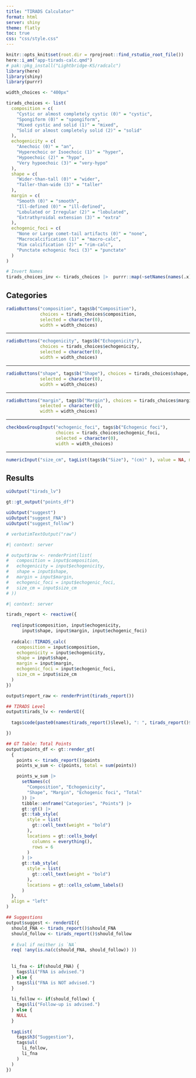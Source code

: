 ```yaml
---
title: "TIRADS Calculator"
format: html
server: shiny
theme: flatly
toc: true
css: "css/style.css"
---
```


```r
knitr::opts_knit$set(root.dir = rprojroot::find_rstudio_root_file())
here::i_am("app-tirads-calc.qmd")
# pak::pkg_install("Lightbridge-KS/radcalc")
library(here)
library(shiny)
library(purrr)

width_choices <- "400px"
```


```r
tirads_choices <- list(
  composition = c(
    "Cystic or almost completely cystic (0)" = "cystic",
    "Spongiform (0)" = "spongiform",
    "Mixed cystic and solid (1)" = "mixed",
    "Solid or almost completely solid (2)" = "solid"
  ),
  echogenicity = c(
    "Anechoic (0)" = "an",
    "Hyperechoic or Isoechoic (1)" = "hyper",
    "Hypoechoic (2)" = "hypo",
    "Very hypoechoic (3)" = "very-hypo"
  ),
  shape = c(
    "Wider-than-tall (0)" = "wider",
    "Taller-than-wide (3)" = "taller"
  ),
  margin = c(
    "Smooth (0)" = "smooth",
    "Ill-defined (0)" = "ill-defined",
    "Lobulated or Irregular (2)" = "lobulated",
    "Extrathyroidal extension (3)" = "extra"
  ),
  echogenic_foci = c(
    "None or Large comet-tail artifacts (0)" = "none",
    "Macrocalcification (1)" = "macro-calc",
    "Rim calcification (2)" = "rim-calc",
    "Punctate echogenic foci (3)" = "punctate"
  )
)
```

```r
# Invert Names
tirads_choices_inv <- tirads_choices |>  purrr::map(~setNames(names(.x), .x))
```


## Categories

```r
radioButtons("composition", tags$b("Composition"), 
             choices = tirads_choices$composition,
             selected = character(0), 
             width = width_choices)
```

---

```r
radioButtons("echogenicity", tags$b("Echogenicity"), 
             choices = tirads_choices$echogenicity,
             selected = character(0),
             width = width_choices)
```

---

```r
radioButtons("shape", tags$b("Shape"), choices = tirads_choices$shape, 
             selected = character(0),
             width = width_choices)
```

---

```r
radioButtons("margin", tags$b("Margin"), choices = tirads_choices$margin,
             selected = character(0),
             width = width_choices)
```

---

```r
checkboxGroupInput("echogenic_foci", tags$b("Echogenic foci"), 
                   choices = tirads_choices$echogenic_foci, 
                   selected = character(0),
                   width = width_choices)
```

---

```r
numericInput("size_cm", tagList(tags$b("Size"), "(cm)" ), value = NA, min = 0)
```


## Results

::: {.results-main}
```r
uiOutput("tirads_lv")
```
:::


```r
gt::gt_output("points_df")
```


```r
uiOutput("suggest")
uiOutput("suggest_FNA")
uiOutput("suggest_follow")
```


```r
# verbatimTextOutput("raw")
```

```r
#| context: server

# output$raw <- renderPrint(list(
#   composition = input$composition,
#   echogenicity = input$echogenicity,
#   shape = input$shape,
#   margin = input$margin,
#   echogenic_foci = input$echogenic_foci,
#   size_cm = input$size_cm
# ))
```



```r
#| context: server

tirads_report <- reactive({
  
  req(input$composition, input$echogenicity, 
      input$shape, input$margin, input$echogenic_foci)
  
  radcalc::TIRADS_calc(
    composition = input$composition,
    echogenicity = input$echogenicity,
    shape = input$shape,
    margin = input$margin,
    echogenic_foci = input$echogenic_foci,
    size_cm = input$size_cm
  )
})

output$report_raw <- renderPrint(tirads_report())

## TIRADS Level
output$tirads_lv <- renderUI({
  
  tags$code(paste0(names(tirads_report()$level), ": ", tirads_report()$level))

})

## GT Table: Total Points
output$points_df <- gt::render_gt(
  {
    points <- tirads_report()$points
    points_w_sum <- c(points, total = sum(points))

    points_w_sum |>
      setNames(c(
        "Composition", "Echogenicity",
        "Shape", "Margin", "Echogenic foci", "Total"
      )) |>
      tibble::enframe("Categories", "Points") |>
      gt::gt() |>
      gt::tab_style(
        style = list(
          gt::cell_text(weight = "bold")
        ),
        locations = gt::cells_body(
          columns = everything(),
          rows = 6
        )
      ) |>
      gt::tab_style(
        style = list(
          gt::cell_text(weight = "bold")
        ),
        locations = gt::cells_column_labels()
      )
  },
  align = "left"
)

## Suggestions
output$suggest <- renderUI({
  should_FNA <- tirads_report()$should_FNA
  should_follow <- tirads_report()$should_follow
  
  # Eval if neither is `NA`
  req( !any(is.na(c(should_FNA, should_follow)) ))
  
  
  li_fna <- if(should_FNA) {  
    tags$li("FNA is advised.") 
  } else { 
    tags$li("FNA is NOT advised.") 
  }
  
  li_follow <- if(should_follow) { 
    tags$li("Follow-up is advised.") 
  } else { 
    NULL 
  }
  
  tagList(
    tags$h3("Suggestion"),
    tags$ul(
      li_follow,
      li_fna
    )
  )
})
```





